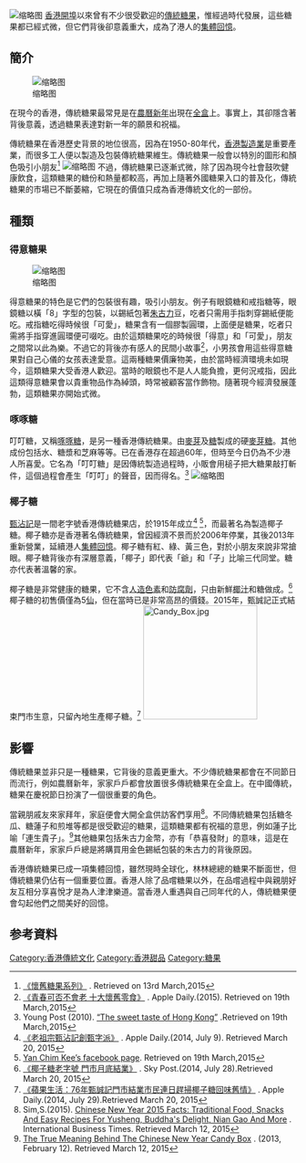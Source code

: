 {{orphan|time=2018-01-01}}
[[File:Traditional_candy1.jpg|缩略图]]
[[香港開埠|香港開埠]]以來曾有不少很受歡迎的[[傳統|傳統]][[糖果|糖果]]，惟經過時代發展，這些糖果都已經式微，但它們背後卻意義重大，成為了港人的[[集體回憶|集體回憶]]。

==簡介==
[[File:Taditional_Candy_3.JPG|缩略图]]

在現今的香港，傳統糖果最常見是在[[農曆新年|農曆新年]]出現在[[全盒|全盒]]上。事實上，其卻隱含著背後意義，透過糖果表達對新一年的願景和祝福。

傳統糖果在香港歷史背景的地位很高，因為在1950-80年代，[[香港製造業|香港製造業]]是重要產業，而很多工人便以製造及包裝傳統糖果維生。傳統糖果一般會以特別的圖形和顏色吸引小朋友<ref name="懷舊糖果系列">[http://website.tomkinschan.com/sweets/index.html# 《懷舊糖果系列》] {{webarchive|url=https://web.archive.org/web/20150402104927/http://website.tomkinschan.com/sweets/index.html |date=2015-04-02 }}. Retrieved on 13rd March,2015</ref> 
[[File:Traditional_Candy_4.JPG|缩略图]]   
不過，傳統糖果已逐漸式微，除了因為現今社會鼓吹健康飲食，這類糖果的糖份和熱量都較高，再加上隨著外國糖果入口的普及化，傳統糖果的市場已不斷萎縮，它現在的價值只成為香港傳統文化的一部份。

==種類==
=== 得意糖果 ===
[[File:Taditional_Cany_5.jpg|缩略图]]

得意糖果的特色是它們的包裝很有趣，吸引小朋友。例子有眼鏡糖和戒指糖等，眼鏡糖以橫「8」字型的包裝，以錫紙包著[[朱古力|朱古力]]豆，吃者只需用手指刺穿錫紙便能吃。戒指糖吃得時候很「可愛」，糖果含有一個膠製圓環，上面便是糖果，吃者只需將手指穿進圓環便可啜吃。由於這類糖果吃的時候很「得意」和「可愛」，朋友之間常以此為樂。不過它的背後亦有感人的民間小故事<ref name="青春可否不會老  十大懷舊零食">[http://hk.apple.nextmedia.com/entertainment/art/20150110/18997943 《青春可否不會老  十大懷舊零食》] {{Wayback|url=http://hk.apple.nextmedia.com/entertainment/art/20150110/18997943 |date=20150402133849 }}. Apple Daily.(2015). Retrieved on 19th March,2015</ref>，小男孩會用這些得意糖果對自己心儀的女孩表達愛意。這兩種糖果價廉物美，由於當時經濟環境未如現今，這類糖果大受香港人歡迎。當時的眼鏡也不是人人能負擔，更何況戒指，因此這類得意糖果會以貴重物品作為綽頭，時常被顧客當作飾物。隨著現今經濟發展蓬勃，這類糖果亦開始式微。
=== 啄啄糖 ===
{{main|啄啄糖}}
叮叮糖，又稱[[啄啄糖|啄啄糖]]，是另一種香港傳統糖果。由[[麥芽|麥芽]]及[[糖|糖]]製成的硬[[麥芽糖|麥芽糖]]。其他成份包括水、糖漿和芝麻等等。已在香港存在超過60年，但時至今日仍為不少港人所喜愛。它名為「叮叮糖」是因傳統製造過程時，小販會用槌子把大糖果敲打斬件，這個過程會產生「叮叮」的聲音，因而得名。<ref name="The sweet taste of Hong Kong">Young Post (2010). [http://yp.scmp.com/article/2248/sweet-taste-hong-kong “The sweet taste of Hong Kong”] {{Wayback|url=http://yp.scmp.com/article/2248/sweet-taste-hong-kong |date=20150403041659 }}.Retrieved on 19th March,2015</ref>
[[File:Traditional_candy2.jpg|缩略图]]
===椰子糖===
[[甄沾記|甄沾記]]是一間老字號香港傳統糖果店，於1915年成立<ref name="老祖宗甄沾記創甄字派">[http://hk.apple.nextmedia.com/news/art/20140729/18815213 《老祖宗甄沾記創甄字派》] {{Wayback|url=http://hk.apple.nextmedia.com/news/art/20140729/18815213 |date=20150402144127 }}. Apple Daily.(2014, July 9). Retrieved March 20, 2015</ref> <ref name="Yan Chim Kee’s facebook page">[https://www.facebook.com/YanChimKeeHK/info?tab=page_info Yan Chim Kee’s facebook page]. Retrieved on 19th March,2015</ref>，而最著名為製造椰子糖。椰子糖亦是香港著名傳統糖果，曾因經濟不景而於2006年停業，其後2013年重新營業，延續港人[[集體回憶|集體回憶]]。椰子糖有紅、綠、黃三色，對於小朋友來說非常搶眼。椰子糖背後亦有深層意義，「椰子」即代表「爺」和「子」比喻三代同堂。糖亦代表著溫馨的家。

椰子糖是非常健康的糖果，它不含[[人造色素|人造色素]]和[[防腐劑|防腐劑]]，只由新鮮[[椰汁|椰汁]]和糖做成。<ref name="椰子糖老字號 門市月底結業">[http://www.skypost.hk/%E6%B8%AF%E8%81%9E/%E6%96%B0%E8%81%9E%E9%A0%AD%E6%A2%9D/20140728/001/%E6%A4%B0%E5%AD%90%E7%B3%96%E8%80%81%E5%AD%97%E8%99%9F%20%E9%96%80%E5%B8%82%E6%9C%88%E5%BA%95%E7%B5%90%E6%A5%AD/148333 《椰子糖老字號 門市月底結業》] {{webarchive|url=https://web.archive.org/web/20150402111158/http://www.skypost.hk/%E6%B8%AF%E8%81%9E/%E6%96%B0%E8%81%9E%E9%A0%AD%E6%A2%9D/20140728/001/%E6%A4%B0%E5%AD%90%E7%B3%96%E8%80%81%E5%AD%97%E8%99%9F%20%E9%96%80%E5%B8%82%E6%9C%88%E5%BA%95%E7%B5%90%E6%A5%AD/148333 |date=2015-04-02 }}. Sky Post.(2014, July 28).Retrieved March 20, 2015</ref>椰子糖的初售價僅為5[[仙|仙]]，但在當時已是非常高昂的價錢。2015年，甄誠記正式結束門市生意，只留內地生產椰子糖。<ref name="蘋果生活：76年甄誠記門市結業市民連日趕掃椰子糖回味舊情">[http://hk.apple.nextmedia.com/news/art/20140729/18815206 《蘋果生活：76年甄誠記門市結業市民連日趕掃椰子糖回味舊情》] {{Wayback|url=http://hk.apple.nextmedia.com/news/art/20140729/18815206 |date=20150402121901 }}. Apple Daily.(2014, July 29).Retrieved March 20, 2015</ref>
[[File:Candy_Box.jpg|200px]]

==影響==
{{main|全盒}}
傳統糖果並非只是一種糖果，它背後的意義更重大。不少傳統糖果都會在不同節日而流行，例如農曆新年，家家戶戶都會放置很多傳統糖果在全盒上。在中國傳統，糖果在慶祝節日扮演了一個很重要的角色。

當親朋戚友來家拜年，家庭便會大開全盒供訪客們享用<ref name=" Chinese New Year 2015 Facts: Traditional Food, Snacks And Easy Recipes For Yusheng, Buddha's Delight, Nian Gao And More">Sim,S.(2015). [http://www.ibtimes.com/chinese-new-year-2015-facts-traditional-food-snacks-easy-recipes-yusheng-buddhas-1805782 Chinese New Year 2015 Facts: Traditional Food, Snacks And Easy Recipes For Yusheng, Buddha's Delight, Nian Gao And More] {{Wayback|url=http://www.ibtimes.com/chinese-new-year-2015-facts-traditional-food-snacks-easy-recipes-yusheng-buddhas-1805782 |date=20150325001148 }}. International Business Times. Retrieved March 12, 2015</ref>。不同傳統糖果包括糖冬瓜、糖蓮子和煎堆等都是很受歡迎的糖果，這類糖果都有祝福的意思，例如蓮子比喻「連生貴子」。<ref name=" The True Meaning Behind The Chinese New Year Candy Box">[https://happydietitian.wordpress.com/2013/02/12/the-true-meaning-behind-the-chinese-candy-box/ The True Meaning Behind The Chinese New Year Candy Box] {{Wayback|url=https://happydietitian.wordpress.com/2013/02/12/the-true-meaning-behind-the-chinese-candy-box/ |date=20150402131400 }}. (2013, February 12). Retrieved March 12, 2015</ref>其他糖果包括朱古力金幣，亦有「恭喜發財」的意味，這是在農曆新年，家家戶戶總是將購買用金色錫紙包裝的朱古力的背後原因。

香港傳統糖果已成一項集體回憶，雖然現時全球化，林林總總的糖果不斷面世，但傳統糖果仍佔有一個重要位置。香港人除了品嚐糖果以外，在品嚐過程中與親朋好友互相分享喜悅才是為人津津樂道。當香港人重遇與自己同年代的人，傳統糖果便會勾起他們之間美好的回憶。

==参考資料==
{{reflist}}

[[Category:香港傳統文化|Category:香港傳統文化]]
[[Category:香港甜品|Category:香港甜品]]
[[Category:糖果|Category:糖果]]